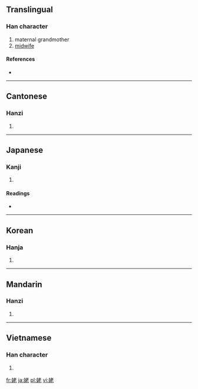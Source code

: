 ==Translingual==

===Han character===
{{Han char|rn=38|rad=女|as=06|sn=9|four=4441<sub>1</sub>|canj=女十大心 (VJKP)}}

# maternal grandmother
# [[midwife]]

====References====
* {{Han ref|kx=0260.090|dkj=06216|dj=0526.080|hdz=21042.100|uh=59E5|ud=23013|bh=ABBE|bd=43966}}

----

==Cantonese==

===Hanzi===
{{yue-hanzi|jyut=|y=lou5, mou5}}

# {{defn|Cantonese|sort=女06}}

----

==Japanese==

===Kanji===
{{ja-kanji|grade=|rs=女06}}

# {{defn|Japanese|sort=女06}}

====Readings====
* {{ja-readings|on=[[ぼ]] (bo), [[も]] (mo)|kun=[[うば]] (uba), [[ばば]] (baba)}}

----

==Korean==

===Hanja===
{{ko-hanja|hangeul=모|rv=mo|mr=mo}}

# {{defn|Korean|sort=女06}}

----

==Mandarin==

===Hanzi===
{{cmn-hanzi|pin=[[mǔ]] ([[mu3]])|wg=mu<sup>3</sup>}}

# {{defn|Mandarin|sort=女06}}

----

==Vietnamese==

===Han character===
{{vi-hantu|[[mỗ]], [[mụ]], [[lão]], [[muá]]|rs=女06}}

# {{defn|Vietnamese|sort=女06}}

[[fr:姥]]
[[ja:姥]]
[[pl:姥]]
[[vi:姥]]
